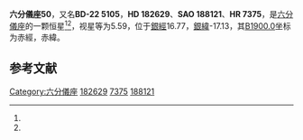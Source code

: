{{Starbox begin
| name = 六分儀座50
}}
{{Starbox observe
| epoch = [[J2000.0|J2000.0]]
| constell = [[六分儀座|六分儀座]]<ref name=SIMBAD>{{cite web
 | url=http://simbad.u-strasbg.fr/simbad/sim-id?Ident=HR+7375
 | title=Pulsating variable Star
 | publisher=Centre de Données astronomiques de Strasbourg
 | work=SIMBAD
 | accessdate=2012-07-13
 | archive-date=2016-03-17
 | archive-url=https://web.archive.org/web/20160317154626/http://simbad.u-strasbg.fr/simbad/sim-id?Ident=HR+7375
 | dead-url=no
 }}</ref><ref name=DATA>{{cite web
 | url=http://vizier.u-strasbg.fr/viz-bin/VizieR-5?-out.add=.&-source=5050&-corr=PK=HR&-out.max=9999&HR=7375
 | title =VizieR Detailed Page
 | accessdate=2012-07-13}}</ref>
| 星官 = 
| ra = {{RA|19|26|19.2}}<ref name=SIMBAD /><ref name=DATA />
| dec = {{DEC|-21|46|36}}<ref name=SIMBAD /><ref name=DATA />
| appmag_v = 5.59<ref name=SIMBAD /><ref name=DATA />
}}
{{Starbox character
| class = K3III<ref name=SIMBAD /><ref name=DATA />
| b-v = 1.22<ref name=SIMBAD /><ref name=DATA />
| u-b = 1.2<ref name=SIMBAD /><ref name=DATA />
| r-i = <ref name=SIMBAD /><ref name=DATA />
| variable = 
}}
{{Starbox astrometry
| radial_v = 1.2
| prop_mo_ra = -20
| parallax = 
| p_error = 
}}
{{Starbox catalog
| names =BD-22 5105，[[SAO星表|SAO]] 188121，[[HD星表|HD]] 182629，[[HR星表|HR]] 7375}}
{{Starbox reference |Simbad=HR+7375}}
{{Starbox end}}

'''六分儀座50'''，又名'''BD-22 5105'''，'''HD 182629'''、'''SAO 188121'''、'''HR 7375'''，是[[六分儀座|六分儀座]]的一颗恒星<ref name=SIMBAD /><ref name=DATA />，视星等为5.59，位于[[銀道座標系|銀經]]16.77，[[銀道座標系|銀緯]]-17.13，其[[B1900.0|B1900.0]]坐标为赤經{{RA|19|20|21.3}}，赤緯{{DEC|-21|-17.13|29}}。

== 参考文献 ==
{{reflist}}

{{六分仪座恒星}}

[[Category:六分儀座|Category:六分儀座]]
[[Category:HD和HDE天體|182629]]
[[Category:HR天體|7375]]
[[Category:SAO天體|188121]]


{{star-stub}}